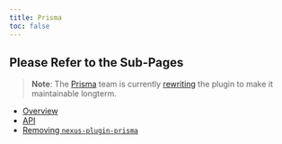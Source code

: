 ```yaml
---
title: Prisma
toc: false
---
```


## Please Refer to the Sub-Pages

> **Note**: The [Prisma](https://www.prisma.io) team is currently [rewriting](https://github.com/graphql-nexus/nexus-plugin-prisma/issues/1039) the plugin to make it maintainable longterm.

- [Overview](/plugins/prisma/overview)
- [API](/plugins/prisma/api)
- [Removing `nexus-plugin-prisma`](/plugins/prisma/removing-nexus-plugin-prisma)


